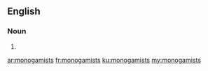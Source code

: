 ==English==

===Noun===
{{head|en|plural}}

# {{plural of|monogamist|lang=en|nocat=1}}

[[ar:monogamists]]
[[fr:monogamists]]
[[ku:monogamists]]
[[my:monogamists]]